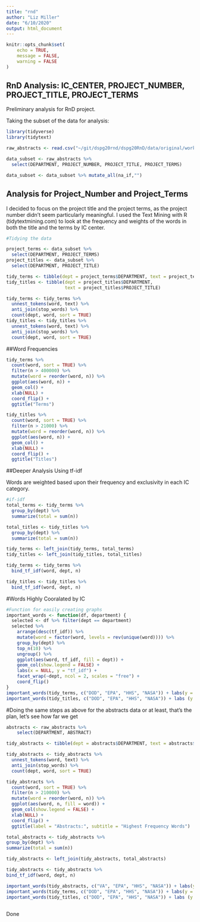 ```yaml
---
title: "rnd"
author: "Liz Miller"
date: "6/10/2020"
output: html_document
---
```


```r
knitr::opts_chunk$set(
	echo = TRUE,
	message = FALSE,
	warning = FALSE
)
```

## RnD Analysis: IC_CENTER, PROJECT_NUMBER, PROJECT_TITLE, PROJECT_TERMS

Preliminary analysis for RnD project.

Taking the subset of the data for analysis:

```r
library(tidyverse)
library(tidytext)

raw_abstracts <- read.csv("~/git/dspg20rnd/dspg20RnD/data/original/working_federal_reporter_2020.csv")

data_subset <- raw_abstracts %>%
  select(DEPARTMENT, PROJECT_NUMBER, PROJECT_TITLE, PROJECT_TERMS)

data_subset <- data_subset %>% mutate_all(na_if,"")
```

## Analysis for Project_Number and Project_Terms
I decided to focus on the project title and the project terms, as the project number didn't seem particularly meaningful. I used the Text Mining with R (tidytextmining.com) to look at the frequency and weights of the words in both the title and the terms by IC center. 

```r
#Tidying the data

project_terms <- data_subset %>%
  select(DEPARTMENT, PROJECT_TERMS)
project_titles <- data_subset %>%
  select(DEPARTMENT, PROJECT_TITLE)

tidy_terms <- tibble(dept = project_terms$DEPARTMENT, text = project_terms$PROJECT_TERMS)
tidy_titles <- tibble(dept = project_titles$DEPARTMENT, 
                      text = project_titles$PROJECT_TITLE)

tidy_terms <- tidy_terms %>%
  unnest_tokens(word, text) %>%
  anti_join(stop_words) %>%
  count(dept, word, sort = TRUE)
tidy_titles <- tidy_titles %>%
  unnest_tokens(word, text) %>%
  anti_join(stop_words) %>%
  count(dept, word, sort = TRUE)
```
##Word Frequencies

```r

tidy_terms %>%
  count(word, sort = TRUE) %>%
  filter(n > 400000) %>%
  mutate(word = reorder(word, n)) %>%
  ggplot(aes(word, n)) +
  geom_col() +
  xlab(NULL) +
  coord_flip() +
  ggtitle("Terms")

tidy_titles %>%
  count(word, sort = TRUE) %>%
  filter(n > 21000) %>%
  mutate(word = reorder(word, n)) %>%
  ggplot(aes(word, n)) +
  geom_col() +
  xlab(NULL) +
  coord_flip() +
  ggtitle("Titles")
```
##Deeper Analysis Using tf-idf

Words are weighted based upon their frequency and exclusivity in each IC category. 

```r
#if-idf
total_terms <- tidy_terms %>%
  group_by(dept) %>%
  summarize(total = sum(n))

total_titles <- tidy_titles %>%
  group_by(dept) %>%
  summarize(total = sum(n))

tidy_terms <- left_join(tidy_terms, total_terms)
tidy_titles <- left_join(tidy_titles, total_titles)

tidy_terms <- tidy_terms %>%
  bind_tf_idf(word, dept, n)

tidy_titles <- tidy_titles %>%
  bind_tf_idf(word, dept, n)
```
#Words Highly Cooralated by IC

```r

#Function for easily creating graphs
important_words <- function(df, department) {
  selected <- df %>% filter(dept == department)
  selected %>%
    arrange(desc(tf_idf)) %>%
    mutate(word = factor(word, levels = rev(unique(word)))) %>%
    group_by(dept) %>%
    top_n(10) %>%
    ungroup() %>%
    ggplot(aes(word, tf_idf, fill = dept)) +
    geom_col(show.legend = FALSE) +
    labs(x = NULL, y = "tf_idf") +
    facet_wrap(~dept, ncol = 2, scales = "free") +
    coord_flip()
} 
important_words(tidy_terms, c("DOD", "EPA", "HHS", "NASA")) + labs(y = "terms")
important_words(tidy_titles, c("DOD", "EPA", "HHS", "NASA")) + labs (y = "titles")

```
#Doing the same steps as above for the abstracts data
or at least, that's the plan, let's see how far we get 

```r
abstracts <- raw_abstracts %>%
    select(DEPARTMENT, ABSTRACT)

tidy_abstracts <- tibble(dept = abstracts$DEPARTMENT, text = abstracts$ABSTRACT)

tidy_abstracts <- tidy_abstracts %>%
  unnest_tokens(word, text) %>%
  anti_join(stop_words) %>%
  count(dept, word, sort = TRUE)

tidy_abstracts %>%
  count(word, sort = TRUE) %>%
  filter(n > 210000) %>%
  mutate(word = reorder(word, n)) %>%
  ggplot(aes(word, n, fill = word)) +
  geom_col(show.legend = FALSE) +
  xlab(NULL) +
  coord_flip() +
  ggtitle(label = "Abstracts:", subtitle = "Highest Frequency Words")

total_abstracts <- tidy_abstracts %>%
group_by(dept) %>%
summarize(total = sum(n))

tidy_abstracts <- left_join(tidy_abstracts, total_abstracts)

tidy_abstracts <- tidy_abstracts %>%
bind_tf_idf(word, dept, n)

important_words(tidy_abstracts, c("VA", "EPA", "HHS", "NASA")) + labs(y = "abstract")
important_words(tidy_terms, c("DOD", "EPA", "HHS", "NASA")) + labs(y = "terms")
important_words(tidy_titles, c("DOD", "EPA", "HHS", "NASA")) + labs (y = "titles")
 
```
Done
